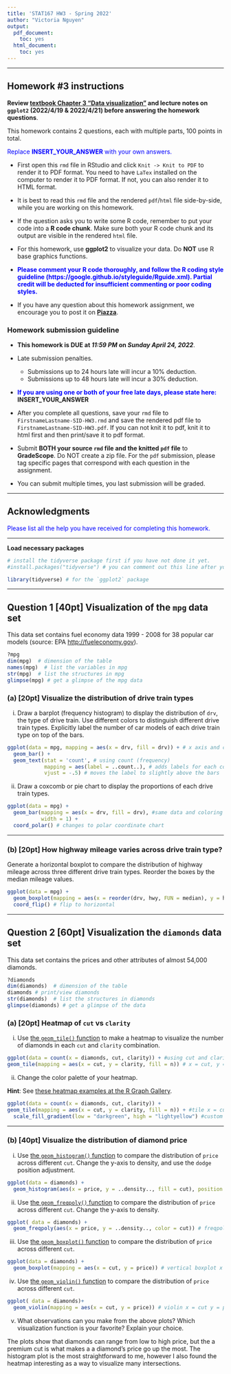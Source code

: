 ```yaml
---
title: 'STAT167 HW3 - Spring 2022'
author: "Victoria Nguyen"
output:
  pdf_document:
    toc: yes
  html_document:
    toc: yes
---
```


***

## **Homework #3 instructions**

**Review [textbook Chapter 3 "Data visualization"](https://r4ds.had.co.nz/data-visualisation.html) and lecture notes on `ggplot2` (2022/4/19 & 2022/4/21) before answering the homework questions**.

This homework contains 2 questions, each with multiple parts, 100 points in total.   

<font color="blue">Replace **INSERT_YOUR_ANSWER** with your own answers.</font>

- First open this `rmd` file in RStudio and click `Knit -> Knit to PDF` to render it to PDF format. You need to have `LaTex` installed on the computer to render it to PDF format. If not, you can also render it to HTML format.
- It is best to read this `rmd` file and the rendered `pdf`/`html` file side-by-side, while you are working on this homework.
- If the question asks you to write some R code, remember to put your code into a **R code chunk**. Make sure both your R code chunk and its output are visible in the rendered `html` file.
- For this homework, use **ggplot2** to visualize your data. Do **NOT** use R base graphics functions.

- <font color="blue">**Please comment your R code thoroughly, and follow the R coding style guideline (https://google.github.io/styleguide/Rguide.xml). Partial credit will be deducted for insufficient commenting or poor coding styles.**</font>

- If you have any question about this homework assignment, we encourage you to post it on [**Piazza**](http://piazza.com/ucr/spring2022/stat167/home).

### **Homework submission guideline**

- **This homework is DUE at _11:59 PM_ on _Sunday April 24, 2022_**.
- Late submission penalties.  
    - Submissions up to 24 hours late will incur a 10% deduction.  
    - Submissions up to 48 hours late will incur a 30% deduction.

- <font color="blue">**If you are using one or both of your free late days, please state here: **</font> **INSERT_YOUR_ANSWER**

- After you complete all questions, save your `rmd` file to `FirstnameLastname-SID-HW3.rmd` and save the rendered pdf file to `FirstnameLastname-SID-HW3.pdf`. If you can not knit it to pdf, knit it to html first and then print/save it to pdf format. 
- Submit **BOTH your source `rmd` file and the knitted `pdf` file** to **GradeScope**. Do NOT create a zip file. For the `pdf` submission, please tag specific pages that correspond with each question in the assignment.
- You can submit multiple times, you last submission will be graded.



***

## **Acknowledgments**

<font color="blue">
Please list all the help you have received for completing this homework.
</font>

[](https://ggplot2.tidyverse.org/reference/theme.html)

***

**Load necessary packages**

```r
# install the tidyverse package first if you have not done it yet.
#install.packages("tidyverse") # you can comment out this line after you have installed `tidyverse`

library(tidyverse) # for the `ggplot2` package
```


***

## **Question 1 [40pt] Visualization of the `mpg` data set**

This data set contains fuel economy data 1999 - 2008 for 38 popular car models (source: EPA [http://fueleconomy.gov](http://fueleconomy.gov)).

```r
?mpg
dim(mpg)  # dimension of the table
names(mpg)  # list the variables in mpg
str(mpg)  # list the structures in mpg
glimpse(mpg) # get a glimpse of the mpg data
```

### (a) [20pt] Visualize the distribution of drive train types

(i) Draw a barplot (frequency histogram) to display the distribution of `drv`, the type of drive train. Use different colors to distinguish different drive train types. Explicitly label the number of car models of each drive train type on top of the bars.


```r
ggplot(data = mpg, mapping = aes(x = drv, fill = drv)) + # x axis and color using drv
  geom_bar() + 
  geom_text(stat = 'count', # using count (frequency)
            mapping = aes(label = ..count..), # adds labels for each count 
            vjust = -.5) # moves the label to slightly above the bars 
```

(ii) Draw a coxcomb or pie chart to display the proportions of each drive train types.

```r
ggplot(data = mpg) + 
  geom_bar(mapping = aes(x = drv, fill = drv), #same data and coloring as previous plot
           width = 1) + 
  coord_polar() # changes to polar coordinate chart 
```

***

### (b) [20pt] How highway mileage varies across drive train type?

Generate a horizontal boxplot to compare the distribution of highway mileage across three different drive train types. Reorder the boxes by the median mileage values.

```r
ggplot(data = mpg) + 
  geom_boxplot(mapping = aes(x = reorder(drv, hwy, FUN = median), y = hwy)) + # generate boxplot where  x = drv, y = hwy, then order using median
  coord_flip() # flip to horizontal
```


***

\newpage

## **Question 2 [60pt] Visualization the `diamonds` data set**

This data set contains the prices and other attributes of almost 54,000 diamonds. 

```r
?diamonds
dim(diamonds)  # dimension of the table
diamonds # print/view diamonds
str(diamonds)  # list the structures in diamonds
glimpse(diamonds) # get a glimpse of the data
```

### (a) [20pt] Heatmap of `cut` vs `clarity`

(i) Use [the `geom_tile()` function](https://ggplot2.tidyverse.org/reference/geom_tile.html) to make a heatmap to visualize the number of diamonds in each `cut` and `clarity` combination.

```r
ggplot(data = count(x = diamonds, cut, clarity)) + #using cut and clarity data from diamonds
geom_tile(mapping = aes(x = cut, y = clarity, fill = n)) # x = cut, y = clarity, fill using count
```

(ii) Change the color palette of your heatmap.

**Hint**: See [these heatmap examples at the R Graph Gallery](https://www.r-graph-gallery.com/79-levelplot-with-ggplot2.html).


```r
ggplot(data = count(x = diamonds, cut, clarity)) + 
geom_tile(mapping = aes(x = cut, y = clarity, fill = n)) + #tile x = cut, y = clarity, fill = count
  scale_fill_gradient(low = "darkgreen", high = "lightyellow") #custom gradient used for fill 
```

***

### (b) [40pt] Visualize the distribution of diamond price

(i) Use [the `geom_histogram()` function](http://ggplot2.tidyverse.org/reference/geom_histogram.html) to compare the distribution of `price` across different `cut`. Change the y-axis to density, and use the `dodge` position adjustment.


```r
ggplot(data = diamonds) + 
  geom_histogram(aes(x = price, y = ..density.., fill = cut), position = "dodge")

```

(ii) Use [the `geom_freqpoly()` function](http://ggplot2.tidyverse.org/reference/geom_histogram.html) to compare the distribution of `price` across different `cut`. Change the y-axis to density.



```r
ggplot( data = diamonds) + 
  geom_freqpoly(aes(x = price, y = ..density.., color = cut)) # freqpoly x = price, y = density, and color = cut

```

(iii) Use [the `geom_boxplot()` function](https://ggplot2.tidyverse.org/reference/geom_boxplot.html) to compare the distribution of `price` across different `cut`.


```r
ggplot(data = diamonds) + 
  geom_boxplot(mapping = aes(x = cut, y = price)) # vertical boxplot x = cut y = price
```

(iv) Use [the `geom_violin()` function](https://ggplot2.tidyverse.org/reference/geom_violin.html
) to compare the distribution of `price` across different `cut`.

```r
ggplot( data = diamonds)+ 
  geom_violin(mapping = aes(x = cut, y = price)) # violin x = cut y = price
```

(v) What observations can you make from the above plots? Which visualization function is your favorite? Explain your choice.

The plots show that diamonds can range from low to high price, but the a premium cut is what makes a a diamond's price go up the most. The histogram plot is the most straightforward to me, however I also found the heatmap interesting as a way to visualize many intersections. 
